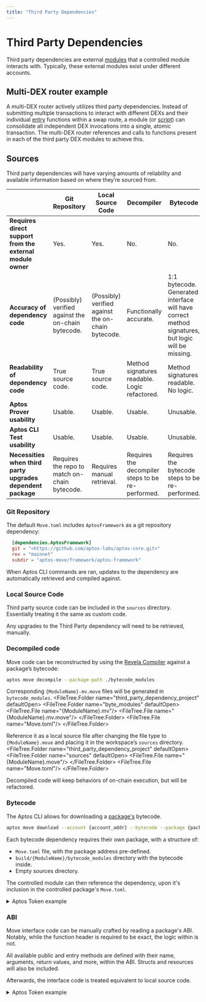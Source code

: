 ```yaml
---
title: "Third Party Dependencies"
---
```




# Third Party Dependencies

Third party dependencies are external [modules](../book/modules-and-scripts.md) that a controlled module interacts with. Typically, these external modules exist under different accounts.


## Multi-DEX router example

A multi-DEX router actively utilizes third party dependencies. Instead of submitting multiple transactions to interact with different DEXs and their individual [entry](../book/functions#entry-modifier) functions within a swap route, a module (or [script](../book/modules-and-scripts.md#scripts)) can consolidate all independent DEX invocations into a single, atomic transaction. The multi-DEX router references and calls to functions present in each of the third party DEX modules to achieve this.

## Sources

Third party dependencies will have varying amounts of reliability and available information based on where they’re sourced from. 

|  | **Git Repository** | **Local Source Code** | **Decompiler** | **Bytecode** | **ABI** | 
| --- | --- | --- | --- | --- | --- |
| **Requires direct support from the external module owner**  | Yes. | Yes. | No. | No. | No. | 
| **Accuracy of dependency code** | (Possibly) verified against the on-chain bytecode. | (Possibly) verified against the on-chain bytecode. | Functionally accurate. | 1:1 bytecode. Generated interface will have correct method signatures, but logic will be missing. | Manual interface will have correct method signatures, but logic will be missing. | 
| **Readability of dependency code** | True source code. | True source code. | Method signatures readable. Logic refactored. | Method signatures readable. No logic. | Method signatures readable. No logic. | 
| **Aptos Prover usability** | Usable. | Usable. | Usable. | Unusable. | Unusable. | 
| **Aptos CLI Test usability** | Usable. | Usable. |  Usable. | Unusable. | Unusable. |
| **Necessities when third party upgrades dependent package** | Requires the repo to match on-chain bytecode. | Requires manual retrieval. | Requires the decompiler steps to be re-performed. | Requires the bytecode steps to be re-performed. | Requires the ABI steps to be re-performed. | 



### Git Repository

The default `Move.toml` includes `AptosFramework` as a git repository dependency:

```toml filename="Move.toml"
  [dependencies.AptosFramework]
  git = "<https://github.com/aptos-labs/aptos-core.git>"
  rev = "mainnet"
  subdir = "aptos-move/framework/aptos-framework"
```

When Aptos CLI commands are ran, updates to the dependency are automatically retrieved and compiled against.

### Local Source Code

Third party source code can be included in the `sources` directory. Essentially treating it the same as custom code.

<FileTree>
  <FileTree.Folder name="third_party_dependency_project" defaultOpen>
    <FileTree.Folder name="source" defaultOpen>
      <FileTree.File name="{ControlledCode}.move"/>
      <FileTree.File name="{ThirdPartyCode}.move"/>
    </FileTree.Folder>
    <FileTree.File name="Move.toml"/>
  </FileTree.Folder>
</FileTree>

<Callout type="warning" emoji="⚠️">
    Any upgrades to the Third Party dependency will need to be retrieved, manually.
</Callout>

### Decompiled code

Move code can be reconstructed by using the [Revela Compiler](https://aptoslabs.medium.com/move-revealed-the-revela-decompiler-b206eaf48b45#27ad) against a package’s bytecode:

```bash filename="Terminal"
aptos move decompile --package-path ./bytecode_modules
```

Corresponding `{ModuleName}.mv.move` files will be generated in `bytecode_modules`.
<FileTree>
  <FileTree.Folder name="third_party_dependency_project" defaultOpen>
    <FileTree.Folder name="byte_modules" defaultOpen>
      <FileTree.File name="{ModuleName}.mv"/>
      <FileTree.File name="{ModuleName}.mv.move"/>
    </FileTree.Folder>
    <FileTree.File name="Move.toml"/>
  </FileTree.Folder>
</FileTree>

Reference it as a local source file after changing the file type to `{ModuleName}.move` and placing it in the workspace’s `sources` directory.
<FileTree>
  <FileTree.Folder name="third_party_dependency_project" defaultOpen>
    <FileTree.Folder name="sources" defaultOpen>
      <FileTree.File name="{ModuleName}.move"/>
    </FileTree.Folder>
    <FileTree.File name="Move.toml"/>
  </FileTree.Folder>
</FileTree>

<Callout type="info" emoji="ℹ️">
    Decompiled code will keep behaviors of on-chain execution, but will be refactored.
</Callout>


### Bytecode

The Aptos CLI allows for downloading a [package's](../book/packages) bytecode. 

```bash filename="Terminal"
aptos move download --account {account_addr} --bytecode --package {package_name} 
```

Each bytecode dependency requires their own package, with a structure of:
- `Move.toml` file, with the package address pre-defined.
- `build/{ModuleName}/bytecode_modules` directory with the bytecode inside.
- Empty sources directory.

The controlled module can then reference the dependency, upon it's inclusion in the controlled package's `Move.toml`.

<details>

<summary>Aptos Token example</summary>

A controlled `invoking_code.move` module interacts with the external `aptos_token` module:
```move filename="invoking_code.move"
module invoker::invoking_code {
    use aptos_token_objects_addr::aptos_token;

    public entry fun wrapper_add_property(): u64 {
        aptos_token::add_property(...);
    }
}
```

The below command retrieves the necessary [AptosTokenObjects package](https://explorer.aptoslabs.com/account/0x4/modules/code/aptos_token/mint?network=mainnet) bytecode from the Mainnet.

```bash filename="Terminal"
aptos move download --account 0x4 \
--bytecode --package AptosTokenObjects \
--output-dir ./aptos_token_bytecode_output/
```

<FileTree>
  <FileTree.Folder name="invoking_code" defaultOpen>
      <FileTree.Folder name="aptos_token_bytecode_output" defaultOpen>
        <FileTree.Folder name="byte_modules" defaultOpen>
        <FileTree.File name="aptos_token.mv"/>
        </FileTree.Folder>
      </FileTree.Folder>
      <FileTree.Folder name="sources">
        <FileTree.File name="invoking_code.move"/>
      </FileTree.Folder>
      <FileTree.File name="Move.toml"/>
  </FileTree.Folder>
</FileTree>




The created dependency package structure and contents for `aptos_token` is:
<FileTree>
  <FileTree.Folder name="aptos_token_objects_addr" defaultOpen>
    <FileTree.Folder name="build" defaultOpen>
      <FileTree.Folder name="aptos_token" defaultOpen>
        <FileTree.Folder name="bytecode_modules" defaultOpen>
          <FileTree.File name="aptos_token.mv"/>
        </FileTree.Folder>
      </FileTree.Folder>
    </FileTree.Folder>
    <FileTree.Folder name="sources">
    </FileTree.Folder>
    <FileTree.File name="Move.toml"/>
  </FileTree.Folder>
  <FileTree.Folder name="invoking_code">
      <FileTree.Folder name="aptos_token_bytecode_output" >
        <FileTree.Folder name="byte_modules" defaultOpen>
        <FileTree.File name="aptos_token.mv"/>
        <FileTree.File name="aptos_token.mv.move"/>
        <FileTree.File name="..."/>
        </FileTree.Folder>
      </FileTree.Folder>
      <FileTree.Folder name="sources">
        <FileTree.File name="invoking_code.move"/>
      </FileTree.Folder>
      <FileTree.File name="Move.toml"/>
  </FileTree.Folder>
</FileTree>

```toml filename="aptos_token_objects_addr/Move.toml"
[package]
name = "aptos_token"
version = "0.0.0"
[addresses]
aptos_token_module_addr = "0x4"
```


The dependency list from the controlled `invoking_code.move` module will include a local reference to the bytecode package, allowing for compilation.
```toml filename="invoking_code/Move.toml"
[package]
name = "invoking_code"
[addresses]
invoker = "_"
[dependencies]
aptos_token = { local = "../aptos_token_objects_addr" }
```
</details>

### ABI

Move interface code can be manually crafted by reading a package's ABI. Notably, while the function header is required to be exact, the logic within is not.

<Callout type="info" emoji="ℹ️">
    All available public and entry methods are defined with their name, arguments, return values, and more, within the ABI. Structs and resources will also be included.
</Callout>

Afterwards, the interface code is treated equivalent to local source code.




<details>
    <summary>Aptos Token example</summary>

    Below is a portion of the `AptosTokenObjects` ABI, gathered from the [Aptos Explorer](https://explorer.aptoslabs.com/account/0x0000000000000000000000000000000000000000000000000000000000000004/modules/code/aptos_token?network=mainnet#:~:text=1114-,ABI,-%7B):



    ```json
    {
    "address": "0x4",
    "name": "aptos_token",
    "friends": [],
    "exposed_functions": [
        {
        "name": "add_property",
        "visibility": "public",
        "is_entry": true,
        "is_view": false,
        "generic_type_params": [
            {
            "constraints": [
                "key"
            ]
            }
        ],
        "params": [
            "&signer",
            "0x1::object::Object<T0>",
            "0x1::string::String",
            "0x1::string::String",
            "vector<u8>"
        ],
        "return": []
        },
        ...
    ]
    }
    ```


    An interface Move file can be handwritten and treated as a source file. Looking similar to:

    ```move
    module 0x4::aptos_token {
        // ...
        public entry fun add_property<T: key>(
            creator: &signer,
            token: Object<T>,
            key: String,
            type: String,
            value: vector<u8>,
        ) acquires AptosCollection, AptosToken {
            abort 0
        }
    }
    ```

    <FileTree>
    <FileTree.Folder name="third_party_dependency_project" defaultOpen>
        <FileTree.Folder name="source" defaultOpen>
        <FileTree.File name="{ControlledCode}.move"/>
        <FileTree.File name="aptos_token.move"/>
        </FileTree.Folder>
        <FileTree.File name="Move.toml"/>
    </FileTree.Folder>
    </FileTree>


</details>


